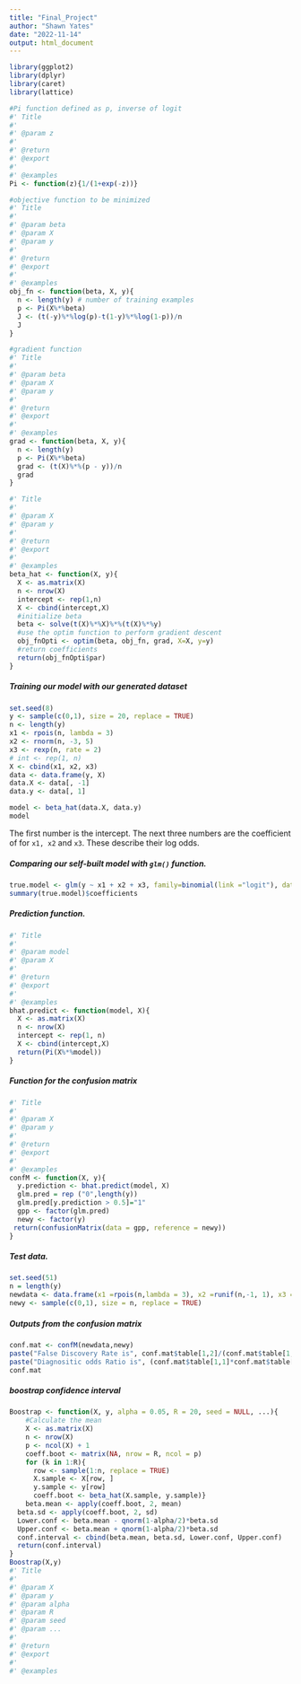 ```yaml
---
title: "Final_Project"
author: "Shawn Yates"
date: "2022-11-14"
output: html_document
---
```


```r
library(ggplot2)
library(dplyr)
library(caret)
library(lattice)
```

```r
#Pi function defined as p, inverse of logit
#' Title
#'
#' @param z 
#'
#' @return
#' @export
#'
#' @examples
Pi <- function(z){1/(1+exp(-z))} 

#objective function to be minimized
#' Title
#'
#' @param beta 
#' @param X 
#' @param y 
#'
#' @return
#' @export
#'
#' @examples
obj_fn <- function(beta, X, y){
  n <- length(y) # number of training examples
  p <- Pi(X%*%beta)
  J <- (t(-y)%*%log(p)-t(1-y)%*%log(1-p))/n
  J
}
```

```r
#gradient function
#' Title
#'
#' @param beta 
#' @param X 
#' @param y 
#'
#' @return
#' @export
#'
#' @examples
grad <- function(beta, X, y){
  n <- length(y)
  p <- Pi(X%*%beta)
  grad <- (t(X)%*%(p - y))/n
  grad
}
```

```r
#' Title
#'
#' @param X 
#' @param y 
#'
#' @return
#' @export
#'
#' @examples
beta_hat <- function(X, y){
  X <- as.matrix(X)
  n <- nrow(X)
  intercept <- rep(1,n)
  X <- cbind(intercept,X)
  #initialize beta
  beta <- solve(t(X)%*%X)%*%(t(X)%*%y)
  #use the optim function to perform gradient descent
  obj_fnOpti <- optim(beta, obj_fn, grad, X=X, y=y)
  #return coefficients
  return(obj_fnOpti$par)
}
```
##### Training our model with our generated dataset
```r
set.seed(8)
y <- sample(c(0,1), size = 20, replace = TRUE)
n <- length(y)
x1 <- rpois(n, lambda = 3)
x2 <- rnorm(n, -3, 5)
x3 <- rexp(n, rate = 2)
# int <- rep(1, n)
X <- cbind(x1, x2, x3)
data <- data.frame(y, X)
data.X <- data[, -1]
data.y <- data[, 1]
```

```r
model <- beta_hat(data.X, data.y)
model
```
The first number is the intercept. The next three numbers are the coefficient of for `x1, x2`  and  `x3`. These describe their log odds.


##### Comparing our self-built model with `glm()` function.
```r
true.model <- glm(y ~ x1 + x2 + x3, family=binomial(link ="logit"), data = data)
summary(true.model)$coefficients
```

##### Prediction function.
```r
#' Title
#'
#' @param model 
#' @param X 
#'
#' @return
#' @export
#'
#' @examples
bhat.predict <- function(model, X){
  X <- as.matrix(X)
  n <- nrow(X)
  intercept <- rep(1, n)
  X <- cbind(intercept,X)
  return(Pi(X%*%model))
}
```

##### Function for the confusion matrix
```r
#' Title
#'
#' @param X 
#' @param y 
#'
#' @return
#' @export
#'
#' @examples
confM <- function(X, y){
  y.prediction <- bhat.predict(model, X)
  glm.pred = rep ("0",length(y))
  glm.pred[y.prediction > 0.5]="1"
  gpp <- factor(glm.pred)
  newy <- factor(y)
 return(confusionMatrix(data = gpp, reference = newy)) 
}
```

#####  Test data.
```r
set.seed(51)
n = length(y)
newdata <- data.frame(x1 =rpois(n,lambda = 3), x2 =runif(n,-1, 1), x3 = rexp(n, rate= 5) )
newy <- sample(c(0,1), size = n, replace = TRUE)
```

##### Outputs from the confusion matrix
```r
conf.mat <- confM(newdata,newy)
paste("False Discovery Rate is", conf.mat$table[1,2]/(conf.mat$table[1,1] + conf.mat$table[1,2]))
paste("Diagnositic odds Ratio is", (conf.mat$table[1,1]*conf.mat$table[2,2])/(conf.mat$table[1,2]*conf.mat$table[2,1]))
conf.mat
```
#####  boostrap confidence interval 
```r
Boostrap <- function(X, y, alpha = 0.05, R = 20, seed = NULL, ...){
    #Calculate the mean
    X <- as.matrix(X)
    n <- nrow(X)
    p <- ncol(X) + 1
    coeff.boot <- matrix(NA, nrow = R, ncol = p)
    for (k in 1:R){
      row <- sample(1:n, replace = TRUE)
      X.sample <- X[row, ]
      y.sample <- y[row]
      coeff.boot <- beta_hat(X.sample, y.sample)}
    beta.mean <- apply(coeff.boot, 2, mean)
  beta.sd <- apply(coeff.boot, 2, sd)
  Lower.conf <- beta.mean - qnorm(1-alpha/2)*beta.sd
  Upper.conf <- beta.mean + qnorm(1-alpha/2)*beta.sd
  conf.interval <- cbind(beta.mean, beta.sd, Lower.conf, Upper.conf)
  return(conf.interval)
}
Boostrap(X,y)
#' Title
#'
#' @param X 
#' @param y
#' @param alpha 
#' @param R 
#' @param seed 
#' @param ... 
#'
#' @return
#' @export
#'
#' @examples

```




